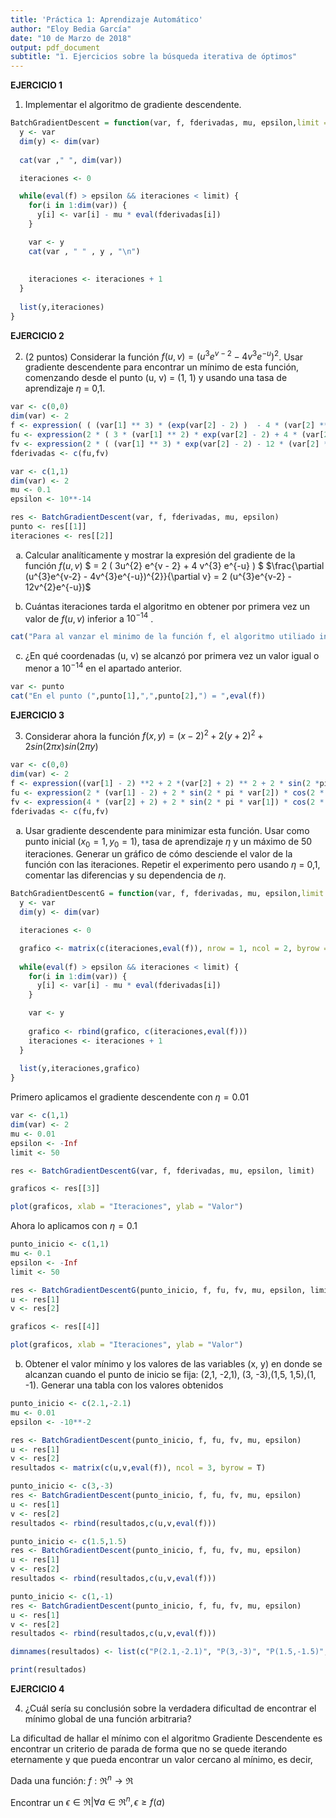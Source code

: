 ```yaml
---
title: 'Práctica 1: Aprendizaje Automático'
author: "Eloy Bedia García"
date: "10 de Marzo de 2018"
output: pdf_document
subtitle: "1. Ejercicios sobre la búsqueda iterativa de óptimos"
---
```


**EJERCICIO 1**

1. Implementar el algoritmo de gradiente descendente.
``` r
BatchGradientDescent = function(var, f, fderivadas, mu, epsilon,limit = Inf) {
  y <- var
  dim(y) <- dim(var)
  
  cat(var ," ", dim(var))

  iteraciones <- 0

  while(eval(f) > epsilon && iteraciones < limit) {
    for(i in 1:dim(var)) {
      y[i] <- var[i] - mu * eval(fderivadas[i])
    }

    var <- y
    cat(var , " " , y , "\n")
  
    
    iteraciones <- iteraciones + 1
  }
  
  list(y,iteraciones)
}
```

**EJERCICIO 2**

2. (2 puntos) Considerar la función $f(u,v) = (u^{3}e^{v-2} - 4v^{3}e^{-u})^{2}$. Usar gradiente descendente para encontrar un mínimo de esta función, comenzando desde el punto (u, v) = (1, 1) y usando una tasa de aprendizaje $\eta$ = 0,1.

``` r
var <- c(0,0)
dim(var) <- 2
f <- expression( ( (var[1] ** 3) * (exp(var[2] - 2) )  - 4 * (var[2] ** 3) * exp(-var[1]) ) ** 2 )
fu <- expression(2 * ( 3 * (var[1] ** 2) * exp(var[2] - 2) + 4 * (var[2] ** 3) * exp(-var[1]) ) )
fv <- expression(2 * ( (var[1] ** 3) * exp(var[2] - 2) - 12 * (var[2] ** 2) * exp(-var[1]) ) )
fderivadas <- c(fu,fv)
```

``` r
var <- c(1,1)
dim(var) <- 2
mu <- 0.1
epsilon <- 10**-14

res <- BatchGradientDescent(var, f, fderivadas, mu, epsilon)
punto <- res[[1]]
iteraciones <- res[[2]]
```

a) Calcular analíticamente y mostrar la expresión del gradiente de la función $f(u,v)$
$\frac{\partial (u^{3}e^{v-2} - 4v^{3}e^{-u})^{2}}{\partial u} = 2 ( 3u^{2} e^{v - 2}  + 4 v^{3} e^{-u} ) $
$\frac{\partial (u^{3}e^{v-2} - 4v^{3}e^{-u})^{2}}{\partial v} = 2 (u^{3}e^{v-2} - 12v^{2}e^{-u})$

b) Cuántas iteraciones tarda el algoritmo en obtener por primera vez un valor de $f(u,v)$ inferior a $10^{-14}$ .
``` r
cat("Para al vanzar el minimo de la función f, el algoritmo utiliado invierte ", iteraciones)
```

c) ¿En qué coordenadas (u, v) se alcanzó por primera vez un valor igual o menor a $10^{-14}$  en el apartado anterior.
``` r
var <- punto
cat("En el punto (",punto[1],",",punto[2],") = ",eval(f))
```


**EJERCICIO 3**

3. Considerar ahora la función $f(x,y) = (x-2)^{2} + 2(y+2)^{2} + 2sin(2\pi x)sin(2\pi y)$

```r
var <- c(0,0)
dim(var) <- 2
f <- expression((var[1] - 2) **2 + 2 *(var[2] + 2) ** 2 + 2 * sin(2 *pi * var[1]) * sin(2 * pi * var[2]))
fu <- expression(2 * (var[1] - 2) + 2 * sin(2 * pi * var[2]) * cos(2 * pi * var[1]) * 2 * pi)
fv <- expression(4 * (var[2] + 2) + 2 * sin(2 * pi * var[1]) * cos(2 * pi * var[2]) * 2 * pi)
fderivadas <- c(fu,fv)
```

a) Usar gradiente descendente para minimizar esta función. Usar como punto inicial $(x_{0} = 1, y_{0} = 1)$, tasa de aprendizaje $\eta$ y un máximo de 50 iteraciones. Generar un gráfico de cómo desciende el valor de la función con las iteraciones. Repetir el experimento pero usando $\eta$ = 0,1, comentar las diferencias y su dependencia de $\eta$.

``` r
BatchGradientDescentG = function(var, f, fderivadas, mu, epsilon,limit = Inf) {
  y <- var
  dim(y) <- dim(var)

  iteraciones <- 0

  grafico <- matrix(c(iteraciones,eval(f)), nrow = 1, ncol = 2, byrow = T)
  
  while(eval(f) > epsilon && iteraciones < limit) {
    for(i in 1:dim(var)) {
      y[i] <- var[i] - mu * eval(fderivadas[i])
    }

    var <- y
    
    grafico <- rbind(grafico, c(iteraciones,eval(f)))
    iteraciones <- iteraciones + 1
  }
  
  list(y,iteraciones,grafico)
}
```

Primero aplicamos el gradiente descendente con $\eta = 0.01$
``` r
var <- c(1,1)
dim(var) <- 2
mu <- 0.01
epsilon <- -Inf
limit <- 50

res <- BatchGradientDescentG(var, f, fderivadas, mu, epsilon, limit)

graficos <- res[[3]]

plot(graficos, xlab = "Iteraciones", ylab = "Valor")
```

Ahora lo aplicamos con $\eta = 0.1$
``` r
punto_inicio <- c(1,1)
mu <- 0.1
epsilon <- -Inf
limit <- 50

res <- BatchGradientDescentG(punto_inicio, f, fu, fv, mu, epsilon, limit)
u <- res[1]
v <- res[2]

graficos <- res[[4]]

plot(graficos, xlab = "Iteraciones", ylab = "Valor")
```


b)  Obtener el valor mínimo y los valores de las variables (x, y) en donde se alcanzan cuando el punto de inicio se fija: (2,1, -2,1), (3, -3),(1,5, 1,5),(1, -1). Generar una tabla con los valores obtenidos

```r
punto_inicio <- c(2.1,-2.1)
mu <- 0.01
epsilon <- -10**-2

res <- BatchGradientDescent(punto_inicio, f, fu, fv, mu, epsilon)
u <- res[1]
v <- res[2]
resultados <- matrix(c(u,v,eval(f)), ncol = 3, byrow = T)

punto_inicio <- c(3,-3)
res <- BatchGradientDescent(punto_inicio, f, fu, fv, mu, epsilon)
u <- res[1]
v <- res[2]
resultados <- rbind(resultados,c(u,v,eval(f)))

punto_inicio <- c(1.5,1.5)
res <- BatchGradientDescent(punto_inicio, f, fu, fv, mu, epsilon)
u <- res[1]
v <- res[2]
resultados <- rbind(resultados,c(u,v,eval(f)))

punto_inicio <- c(1,-1)
res <- BatchGradientDescent(punto_inicio, f, fu, fv, mu, epsilon)
u <- res[1]
v <- res[2]
resultados <- rbind(resultados,c(u,v,eval(f)))

dimnames(resultados) <- list(c("P(2.1,-2.1)", "P(3,-3)", "P(1.5,-1.5)", "P(1,-1)"),c("X","Y","Z"))

print(resultados)
```

**EJERCICIO 4**

4. ¿Cuál sería su conclusión sobre la verdadera dificultad de encontrar el mínimo
global de una función arbitraria?

La dificultad de hallar el mínimo con el algoritmo Gradiente Descendente es encontrar un criterio de parada de forma que no se quede iterando eternamente y que pueda encontrar un valor cercano al mínimo, es decir,

Dada una función:
$f:\Re^{n} \rightarrow \Re$

Encontrar un $\epsilon \in \Re | \forall a \in \Re^{n}, \epsilon \ge f(a)$
